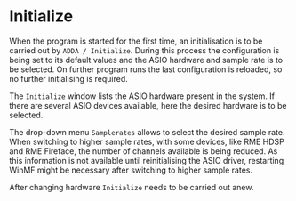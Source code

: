 # Initialize

When the program is started for the first time, an initialisation is to be carried out by ``ADDA / Initialize``. During this process the configuration is being set to its default values and the ASIO hardware and sample rate is to be selected. On further program runs the last configuration is reloaded, so no further initialising is required.

The ``Initialize`` window lists the ASIO hardware present in the system. If there are several ASIO devices available, here the desired hardware is to be selected.

The drop-down menu ``Samplerates`` allows to select the desired sample rate. When switching to higher sample rates, with some devices, like RME HDSP and RME Fireface, the number of channels available is being reduced. As this information is not available until reinitialising the ASIO driver, restarting WinMF might be necessary after switching to higher sample rates.

After changing hardware ``Initialize`` needs to be carried out anew.
